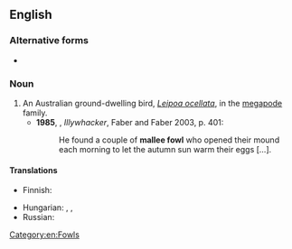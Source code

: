 {{also|malleefowl}}

==English==
{{wikipedia}}

===Alternative forms===
* {{l|en|malleefowl}}

===Noun===
{{en-noun|s|mallee fowl}}

# An Australian ground-dwelling bird, ''[[Leipoa ocellata]]'', in the [[megapode]] family.
#* '''1985''', {{w|Peter Carey}}, ''Illywhacker'', Faber and Faber 2003, p. 401:
#*: He found a couple of '''mallee fowl''' who opened their mound each morning to let the autumn sun warm their eggs […].

====Translations====
{{trans-top|''Leipoa ocellata''}}
* Finnish: {{t+|fi|malleekana}}
{{trans-mid}}
* Hungarian: {{t|hu|homoki ásótyúk}}, {{t|hu|homoki lábastyúk}}, {{t|hu|máleó}}
* Russian: {{t+|ru|гла́зчатая ку́рица|f}}
{{trans-bottom}}

[[Category:en:Fowls]]